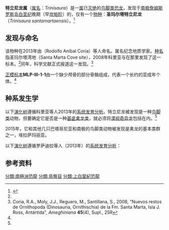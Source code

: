{{Automatic taxobox
| taxon = Trinisaura
| fossil_range = [[坎帕阶|坎帕阶]]前期<br>~{{fossil_range|80}}
| image = Trinisaura2.jpg
| authority = {{link-en|Coria|Rodolfo Coria}} ''et al.'' [[2013年|2013]]
| type_species = '''圣玛尔塔特立尼龙<br>''Trinisaura santamartaensis'''''
| type_species_authority = Coria ''et al.'' 2013
}}

'''特立尼龙属'''（[[属名|属名]]：''Trinisaura''）是一[[属|属]]已[[灭绝|灭绝]]的[[鸟脚类|鸟脚类]][[恐龙|恐龙]]，发现于[[南极|南极]][[詹姆斯罗斯岛|詹姆斯罗斯岛]][[白垩纪|白垩纪]]晚期（早[[坎帕阶|坎帕阶]]）的{{link-en|雪丘岛组|Snow Hill Island Formation}}，仅有一个[[物种|物种]]：'''圣玛尔塔特立尼龙'''（''Trinisaura santamartaensis''）。<ref name=Trinisaura>{{Cite journal | last1 = Coria | first1 = R. A. | last2 = Moly | first2 = J. J. | last3 = Reguero | first3 = M. | last4 = Santillana | first4 = S. | last5 = Marenssi | first5 = S. | title = A new ornithopod (Dinosauria; Ornithischia) from Antarctica | doi = 10.1016/j.cretres.2012.12.004 | journal = Cretaceous Research | year = 2013 | pmid =  | pmc = }}</ref>

== 发现与命名 ==
该物种在2013年由{{link-en|罗多尔夫·科里亚|Rodolfo Coria}}（Rodolfo Aníbal Coria）等人命名。属名纪念地质学家{{link-en|特立尼达·迪亚兹|Trinidad Diaz}}。[[种名|种名]]指圣玛尔塔湾地（Santa Marta Cove site），2008年科里亚与{{link-en|胡安·何塞·莫利|Juan José Moly}}在那里发现了这一标本。<ref name=Trinisaura/>同年，科学文献正式报道这一发现。<ref>Coria, R.A., Moly, J.J., Reguero, M., Santillana, S., 2008, "Nuevos restos de Ornithopoda (Dinosauria, Ornithischia) de la Fm. Santa Marta, Isla J. Ross, Antártida", ''Ameghiniana'' '''45'''(4), Supl., 25R</ref>

[[正模标本|正模标本]]'''MLP-III-1-1'''由一个缺少颅骨的部分骨骼组成，代表一个长约{{convert|1.5|m|ft}}的亚成年个体。<ref name=Trinisaura/>

== 种系发生学 ==
以下[[演化树|演化树]]遵循科里亚等人2013年的[[系统发育分析|系统发育分析]]。特立尼龙被发现是一种[[鸟脚类|鸟脚类]]动物，但要确定它是否是一种[[基群|基底]][[禽龙类|禽龙类]]，就必须将[[漠视奇异龙|漠视奇异龙]]包括在内。<ref name=Trinisaura/>

{{clade| style=font-size:95%;line-height:95%
|label1=[[鸟脚亚目|鸟脚亚目]] Ornithopoda
|1={{clade
   |1=[[棱齿龙|福氏棱齿龙]] ''Hypsilophodon foxii''
   |2={{clade
      |1=[[辛科萨尔托斯加斯帕里尼龙|辛科萨尔托斯加斯帕里尼龙]] ''Gasparinisaura cincosaltensis''
      |2={{clade
         |1='''圣玛尔塔特立尼龙 ''Trinisaura santamartaensis'''''
         |2={{clade
            |1=[[圣地小头龙|圣地小头龙]] ''Talenkauen santacrucensis''
            |4={{clade
               |1=[[萨氏阿纳拜斯龙|萨氏阿纳拜斯龙]] ''Anabisetia saldiviai''
               |2={{clade
                  |1=[[腱龙|腱龙]] ''Tenontosaurus''
                  |label2={{link-en|橡树龙形类|Dryomorpha}} Dryomorpha
                  |2={{clade
                     |1=[[橡树龙科|橡树龙科]] Dryosauridae
                     |2=[[直姆指龙类|直姆指龙类]] Ankylopollexia }} }} }} }} }} }} }} }}

2015年，它和其他几只巴塔哥尼亚和南极的鸟脚类动物被发现是禽龙的基本类群之一，埃拉萨玛丽亚。

以下[[演化树|演化树]]遵循罗萨迪拉等人（2013年）的[[系统发育分析|系统发育分析]]：

{{clade| style=font-size:95%; line-height:95%
|1={{clade
 |1=[[棱齿龙|棱齿龙]] ''Hypsilophodon''
 |2={{clade
  |1=[[奇异龙|奇异龙]] ''Thescelosaurus''
  |label2=[[禽龙类|禽龙类]] Iguanodontia
  |2={{clade
   |label1=[[薄板类|薄板类]] Elasmaria
   |1={{clade
    |1=[[加斯帕里尼龙|加斯帕里尼龙]] ''Gasparinisaura''
    |2={{clade
     |1=[[莫罗龙|莫罗龙]] ''Morrosaurus'''''
     |2='''特立尼龙 ''Trinisaura'''''
     |3=[[巨谜龙|巨谜龙]] ''Macrogryphosaurus''
     |4=[[南方棱齿龙|南方棱齿龙]] ''Notohypsilophodon''
     |5=[[小头龙|小头龙]] ''Talenkauen''
     |6=[[阿纳拜斯龙|阿纳拜斯龙]] ''Anabisetia'' }} }}
   |2={{clade
    |1=[[帕克氏龙|帕克氏龙]] ''Parksosaurus''
    |2={{clade
     |1=[[康纳龙|康纳龙]] ''Kangnasaurus''
     |2={{clade
      |1=[[凹齿龙科|凹齿龙科]] Rhabdodontidae
      |2={{clade
       |1=[[腱龙|腱龙]] ''Tenontosaurus''
       |2={{link-en|橡树龙形类|Dryomorpha}} Dryomorpha }} }} }} }} }} }} }} }}

== 参考资料 ==
{{Reflist}}

{{Ornithopoda|O.}}
{{Taxonbar|from=Q2783396}}
[[分類:南極洲恐龍|分類:南極洲恐龍]]
[[分類:鳥臀目|分類:鳥臀目]]
[[分類:上白堊紀恐龍|分類:上白堊紀恐龍]]